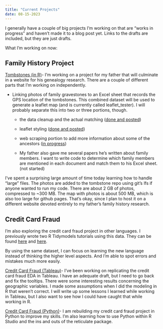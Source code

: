 ```yaml
---
title: "Current Projects"
date: 08-15-2023
---
```


I generally have a couple of big projects I'm working on that are "works in progress" and haven't made it to a blog post yet. Links to the drafts are included, but they are just drafts.

What I'm working on now:

## Family History Project

[Tombstones (in R)](https://github.com/lsinks/tombstone)- I'm working on a project for my father that will culminate in a website for his genealogy research. There are a couple of different parts that I'm working on independently.

-   Linking photos of family gravestones to an Excel sheet that records the GPS location of the tombstones. This combined dataset will be used to generate a leaflet map (and is currently called leaflet_tester). I will probably separate this into two or three portions, though.

    -   the data cleanup and the actual matching ([done and posted](https://lsinks.github.io/posts/2023-08-04-data-cleaning-tombstone/tombstones_data_cleaning.html))

    -   leaflet styling ([done and posted](https://lsinks.github.io/posts/2023-08-14-mapping-tombstone/tombstone_mapping_leaflet.html))

    -   web scraping portion to add more information about some of the ancestors ([in progress](https://github.com/lsinks/tombstone/tree/main/mapping_with_leaflet))

    -   My father also gave me several papers he's written about family members. I want to write code to determine which family members are mentioned in each document and match them to his Excel sheet. (not started)

I've spent a surprising large amount of time today learning how to handle "large" files. The photos are added to the tombstone repo using git's lfs if anyone wanted to run my code. There are about 2 GB of photos, compressed to \~300 MB. The map with photos is about 500 MB, which is also too large for github pages. That's okay, since I plan to host it on a different website devoted entirely to my father's family history research.

## Credit Card Fraud

I'm also exploring the credit card fraud project in other languages. I previously wrote two R Tidymodels tutorials using this data. They can be found [here](https://lsinks.github.io/posts/2023-04-11-credit-card-fraud/fraud_tutorial.html) and [here](https://lsinks.github.io/posts/2023-04-10-tidymodels/tidymodels_tutorial.html).

By using the same dataset, I can focus on learning the new language instead of thinking the higher level aspects. And I'm able to spot errors and mistakes much more easily.

[Credit Card Fraud (Tableau)](https://public.tableau.com/views/ExploratoryDataAnalysisofCreditCardFraud/Overview?:language=en-US&:display_count=n&:origin=viz_share_link)- I've been working on replicating the credit card fraud EDA in Tableau. I have an adequate draft, but I need to go back and fix the tooltips. There were some interesting results concerning the geographic variables. I made some assumptions when I did the modeling in R that weren't correct. I will write up some lessons I learned while working in Tableau, but I also want to see how I could have caught that while working in R.

[Credit Card Fraud (Python)](https://github.com/lsinks/Credit-Card-Fraud-Python)- I am rebuilding my credit card fraud project in Python to improve my skills. I'm also learning how to use Python within R Studio and the ins and outs of the reticulate package.
